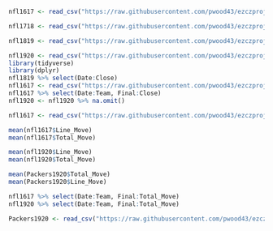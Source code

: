 ```r
nfl1617 <- read_csv("https://raw.githubusercontent.com/pwood43/ezczproject/master/nfl%20odds%202016-17.csv")

nfl1718 <- read_csv("https://raw.githubusercontent.com/pwood43/ezczproject/master/nfl%20odds%202017-18.csv")

nfl1819 <- read_csv("https://raw.githubusercontent.com/pwood43/ezczproject/master/nfl%20odds%202018-19.csv")

nfl1920 <- read_csv("https://raw.githubusercontent.com/pwood43/ezczproject/master/nfl%20odds%202019-20.csv")
library(tidyverse)
library(dplyr)
nfl1819 %>% select(Date:Close)
nfl1617 <- read_csv("https://raw.githubusercontent.com/pwood43/ezczproject/master/nfl%20odds%202016-17.csv")
nfl1617 %>% select(Date:Team, Final:Close)
nfl1920 <- nfl1920 %>% na.omit()

nfl1617 <- read_csv("https://raw.githubusercontent.com/pwood43/ezczproject/master/nfl%20odds%202016-17.csv")

mean(nfl1617$Line_Move)
mean(nfl1617$Total_Move)

mean(nfl1920$Line_Move)
mean(nfl1920$Total_Move)

mean(Packers1920$Total_Move)
mean(Packers1920$Line_Move)

nfl1617 %>% select(Date:Team, Final:Total_Move)
nfl1920 %>% select(Date:Team, Final:Total_Move)

Packers1920 <- read_csv("https://raw.githubusercontent.com/pwood43/ezczproject/master/Packers_19_20.csv")
```
